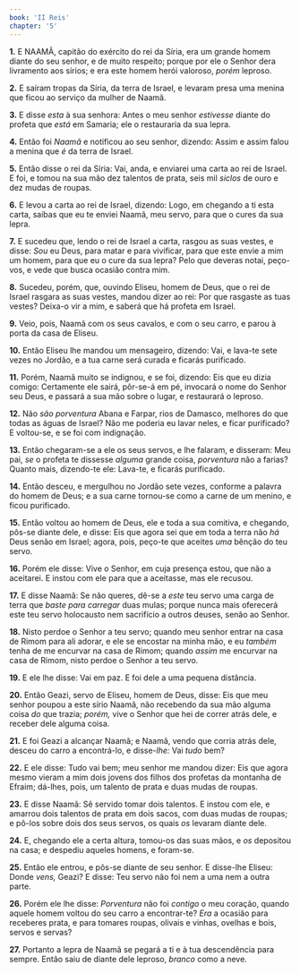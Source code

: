 ```yaml
---
book: 'II Reis'
chapter: '5'
---
```


**1.** E NAAMÃ, capitão do exército do rei da Síria, era um grande homem diante do seu senhor, e de muito respeito; porque por ele o Senhor dera livramento aos sírios; e era este homem herói valoroso, *porém* leproso.

**2.** E saíram tropas da Síria, da terra de Israel, e levaram presa uma menina que ficou ao serviço da mulher de Naamã.

**3.** E disse *esta* à sua senhora: Antes o meu senhor *estivesse* diante do profeta que *está* em Samaria; ele o restauraria da sua lepra.

**4.** Então foi *Naamã* e notificou ao seu senhor, dizendo: Assim e assim falou a menina que *é* da terra de Israel.

**5.** Então disse o rei da Síria: Vai, anda, e enviarei uma carta ao rei de Israel. E foi, e tomou na sua mão dez talentos de prata, seis mil *siclos* de ouro e dez mudas de roupas.

**6.** E levou a carta ao rei de Israel, dizendo: Logo, em chegando a ti esta carta, saibas que eu te enviei Naamã, meu servo, para que o cures da sua lepra.

**7.** E sucedeu que, lendo o rei de Israel a carta, rasgou as suas vestes, e disse: *Sou* eu Deus, para matar e para vivificar, para que este envie a mim um homem, para que eu o cure da sua lepra? Pelo que deveras notai, peço-vos, e vede que busca ocasião contra mim.

**8.** Sucedeu, porém, que, ouvindo Eliseu, homem de Deus, que o rei de Israel rasgara as suas vestes, mandou dizer ao rei: Por que rasgaste as tuas vestes? Deixa-o vir a mim, e saberá que há profeta em Israel.

**9.** Veio, pois, Naamã com os seus cavalos, e com o seu carro, e parou à porta da casa de Eliseu.

**10.** Então Eliseu lhe mandou um mensageiro, dizendo: Vai, e lava-te sete vezes no Jordão, e a tua carne será curada e ficarás purificado.

**11.** Porém, Naamã muito se indignou, e se foi, dizendo: Eis que eu dizia comigo: Certamente ele sairá, pôr-se-á em pé, invocará o nome do Senhor seu Deus, e passará a sua mão sobre o lugar, e restaurará o leproso.

**12.** Não *são porventura* Abana e Farpar, rios de Damasco, melhores do que todas as águas de Israel? Não me poderia eu lavar neles, e ficar purificado? E voltou-se, e se foi com indignação.

**13.** Então chegaram-se a ele os seus servos, e lhe falaram, e disseram: Meu pai, *se* o profeta te dissesse *alguma* grande coisa, *porventura* não a farias? Quanto mais, dizendo-te ele: Lava-te, e ficarás purificado.

**14.** Então desceu, e mergulhou no Jordão sete vezes, conforme a palavra do homem de Deus; e a sua carne tornou-se como a carne de um menino, e ficou purificado.

**15.** Então voltou ao homem de Deus, ele e toda a sua comitiva, e chegando, pôs-se diante dele, e disse: Eis que agora sei que em toda a terra não *há* Deus senão em Israel; agora, pois, peço-te que aceites *uma* bênção do teu servo.

**16.** Porém ele disse: Vive o Senhor, em cuja presença estou, que não a aceitarei. E instou com ele para que a aceitasse, mas ele recusou.

**17.** E disse Naamã: Se não queres, dê-se a *este* teu servo uma carga de terra que *baste para carregar* duas mulas; porque nunca mais oferecerá este teu servo holocausto nem sacrifício a outros deuses, senão ao Senhor.

**18.** Nisto perdoe o Senhor a teu servo; quando meu senhor entrar na casa de Rimom para ali adorar, e ele se encostar na minha mão, e eu *também* tenha de me encurvar na casa de Rimom; quando *assim* me encurvar na casa de Rimom, nisto perdoe o Senhor a teu servo.

**19.** E ele lhe disse: Vai em paz. E foi dele a uma pequena distância.

**20.** Então Geazi, servo de Eliseu, homem de Deus, disse: Eis que meu senhor poupou a este sírio Naamã, não recebendo da sua mão alguma coisa *do* que trazia; *porém,* vive o Senhor que hei de correr atrás dele, e receber dele alguma coisa.

**21.** E foi Geazi a alcançar Naamã; e Naamã, vendo que corria atrás dele, desceu do carro a encontrá-lo, e disse-*lhe:* Vai *tudo* bem?

**22.** E ele disse: Tudo vai bem; meu senhor me mandou dizer: Eis que agora mesmo vieram a mim dois jovens dos filhos dos profetas da montanha de Efraim; dá-lhes, pois, um talento de prata e duas mudas de roupas.

**23.** E disse Naamã: Sê servido tomar dois talentos. E instou com ele, e amarrou dois talentos de prata em dois sacos, com duas mudas de roupas; e pô-los sobre dois dos seus servos, os quais *os* levaram diante dele.

**24.** E, chegando ele a certa altura, tomou-os das suas mãos, e *os* depositou na casa; e despediu aqueles homens, e foram-se.

**25.** Então ele entrou, e pôs-se diante de seu senhor. E disse-lhe Eliseu: Donde *vens,* Geazi? E disse: Teu servo não foi nem a uma nem a outra parte.

**26.** Porém ele lhe disse: *Porventura* não foi *contigo* o meu coração, quando aquele homem voltou do seu carro a encontrar-te? *Era* a ocasião para receberes prata, e para tomares roupas, olivais e vinhas, ovelhas e bois, servos e servas?

**27.** Portanto a lepra de Naamã se pegará a ti e à tua descendência para sempre. Então saiu de diante dele leproso, *branco* como a neve.